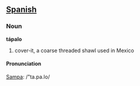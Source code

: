 == [[Spanish]] ==

===Noun===
'''tápalo'''

# cover-it, a coarse threaded shawl used in Mexico

====Pronunciation====
[[Sampa]]: /"ta.pa.lo/